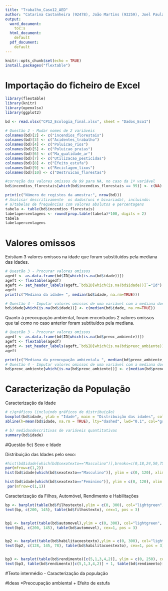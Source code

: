 ```yaml
---
title: "Trabalho_Caso12_AED"
author: "Catarina Castanheira (92478), João Martins (93259), Joel Paula (93392)"
output: 
  word_document:
    toc:s
  html_document:
    default
  pdf_document:
    default
---
```


```r
knitr::opts_chunk$set(echo = TRUE)
install.packages("flextable")
```

# Importação do ficheiro de Excel
```r
library(flextable)
library(knitr)
library(openxlsx)
library(ggplot2)

bd <- read.xlsx("CP12_Ecologia_final.xlsx", sheet = "Dados_Eco1")

# Questão 2 - Mudar nomes de 2 variáveis
colnames(bd)[2] <- c("incendios_florestais")
colnames(bd)[3] <- c("Acidentes_trabalho")
colnames(bd)[4] <- c("Poluicao_rios")
colnames(bd)[5] <- c("Poluicao_praias")
colnames(bd)[6] <- c("Ma_qualidade_ar")
colnames(bd)[7] <- c("Utilizacao_pesticidas")
colnames(bd)[8] <- c("Efeito_estufa")
colnames(bd)[9] <- c("Reciclagem_lixos")
colnames(bd)[10] <- c("Destruicao_florestas")

#correção dos valores omissos de 99 para NA, no caso da 1ª variável
bd$incendios_florestais[which(bd$incendios_florestais == 99)] <- c(NA)

print(c("Número de registos da amostra:", nrow(bd)))
# Analisar descritivamente  os dados(uni e bivariada), incluindo:
# a)tabelas de frequências com valores abslutos e percentagens
tabela <- table(bd$incendios_florestais)
tabelapercentagens <- round(prop.table(tabela)*100, digits = 2)
tabela
tabelapercentagens

```


# Valores omissos

Existiam 3 valores omissos na idade que foram substituídos pela mediana das idades.
```r
# Questão 3 - Procurar valores omissos
agedf <- as.data.frame(bd$ID[which(is.na(bd$idade))])
ageft <- flextable(agedf)
ageft <- set_header_labels(ageft,`bd$ID[which(is.na(bd$idade))]`="Id")
ageft
print(c("Mediana da idade= ", median(bd$idade, na.rm=TRUE)))

# Questão 4 - Imputar valores omissos de uma variável com a mediana dos seus valores
bd$idade[which(is.na(bd$idade))] <- c(median(bd$idade, na.rm=TRUE))
```


Quanto à preocupação ambiental, foram encontrados 2 valores omissos que tal como no caso anterior foram subtituídos pela mediana.
```r
# Questão 3 - Procurar valores omissos
agedf <- as.data.frame(bd$ID[which(is.na(bd$preoc_ambiente))])
ageft <- flextable(agedf)
ageft <- set_header_labels(ageft,`bd$ID[which(is.na(bd$preoc_ambiente))]`="Id")
ageft

print(c("Mediana da preocupação ambiental= ", median(bd$preoc_ambiente, na.rm=TRUE)))
# Questão 4 - Imputar valores omissos de uma variável com a mediana dos seus valores
bd$preoc_ambiente[which(is.na(bd$preoc_ambiente))] <- c(median(bd$preoc_ambiente, na.rm=TRUE))
```


# Caracterização da População

Caracterização da Idade
```r
# c)gráficos (incluindo gráficos de distribuição)
boxplot(bd$idade, ylab = "Idade", main = "Distribuição das idades", col="light blue", ylim = c(0,100), boxwex=0.2)
abline(h=mean(bd$idade, na.rm = TRUE), lty="dashed", lwd="0.1", col="grey")
```
```r
# b) medidasdescritivas de variáveis quantitativas
summary(bd$idade)
```


#Questão 5c) Sexo e Idade

Distribuição das Idades pelo sexo:
```r

#hist(bd$idade[which(bd$sexotexto=="Masculino")],breaks=c(0,18,24,50,75,100), main="Distribuição das Idades pelo sexo Masculino")
par(mfrow=c(1,2))
hist(bd$idade[which(bd$sexotexto=="Masculino")], ylim = c(0, 120), xlim = c(0,100),breaks = c(0,20,40,60,80,100), col="lightblue", xlab = "Idade", ylab = "Frequencia (n)", main="Masculino", labels = TRUE)

hist(bd$idade[which(bd$sexotexto=="Feminino")], ylim = c(0, 120), xlim = c(0,100),breaks = c(0,20,40,60,80,100), col="pink", xlab = "Idade", ylab = "Frequencia (n)", main="Feminino", labels = TRUE)
 par(mfrow=c(1,1))


```


Caracterização da Filhos, Automóvel, Rendimento e Habilitações
```r
bp <- barplot(table(bd$filhostexto),ylim = c(0, 300), col="lightgreen", xlab = "Filhos", ylab = "Frequencia (n)", main = "Frequência de inquiridos com e sem filhos")
text(bp, c(200, 145), table(bd$filhostexto), cex=1, pos = 3)


bp1 <- barplot(table(bd$automovel),ylim = c(0, 300), col="lightgreen", xlab = "Automóvel", ylab = "Frequencia (n)", main = "Frequência de inquiridos com e sem automóvel")
text(bp1, c(200, 145), table(bd$automovel), cex=1, pos = 3)


bp2 <- barplot(table(bd$habilitacoestexto),ylim = c(0, 300), col="lightgreen", xlab = "Habilitações", ylab = "Frequencia (n)", main = "Frequência de inquiridos com habilitações")
text(bp2, c(128, 145, 78), table(bd$habilitacoestexto), cex=1, pos = 3)


bp3 <- barplot(table(bd$rendimento)[c(5,1,3,4,2)], ylim = c(0, 250), col="lightgreen", xlab = "Rendimento", ylab = "Frequencia (n)", main = "Distribuição das frequências de rendimento")
text(bp3, table(bd$rendimento)[c(5,1,3,4,2)] + 1, table(bd$rendimento)[c(5,1,3,4,2)], cex=1, pos = 3)

```



#Texto intermédio - Caracterização da população


#Ideas
*Preocupação ambiental + Efeito de estufa








